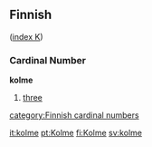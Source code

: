 ==Finnish==
([[Wiktionary:Finnish_index_k|index K]])

===Cardinal Number===
'''kolme'''
#[[three]]

[[category:Finnish cardinal numbers]]

[[it:kolme]]
[[pt:Kolme]]
[[fi:Kolme]]
[[sv:kolme]]